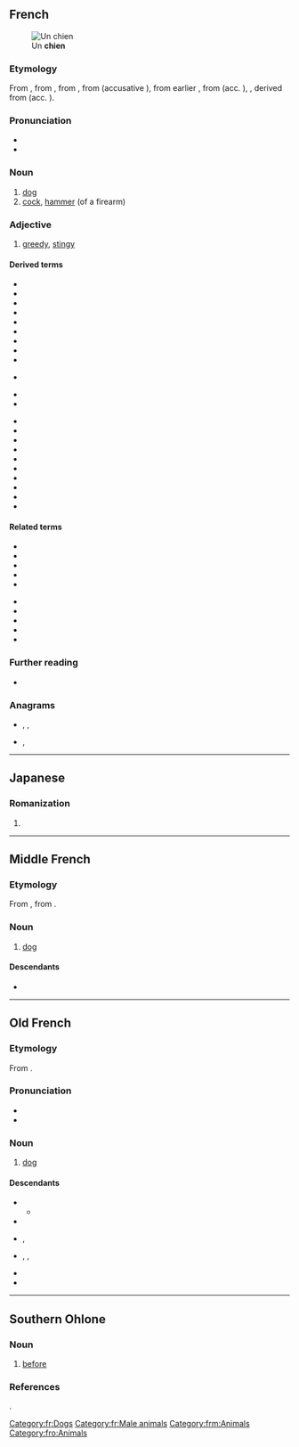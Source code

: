 {{also|Chien|chiên|chiến|chiền}}
==French==
[[File:Bloodhound 800.jpg|thumb|Un '''chien''']]

===Etymology===
From {{inh|fr|frm|chien}}, from {{inh|fr|fro|chien}}, from {{inh|fr|VL.||*cane}}, from {{inh|fr|la|canis}} (accusative {{m|la|canem}}), from earlier {{m|la|canēs}}, from {{inh|fr|itc-pro|*kō}} (acc. {{m|itc-pro|*kwanem}}), {{inh|fr|ine-pro||*ḱwn-i-}}, derived from {{m|ine-pro|*ḱwṓ}} (acc. {{m|ine-pro|*ḱwónm̥}}).

===Pronunciation===
* {{fr-IPA}}
* {{audio|Fr-chien.ogg|audio|lang=fr}}

===Noun===
{{fr-noun|m|f=chienne}}

# [[dog]]
# [[cock]], [[hammer]] (of a firearm)

===Adjective===
{{fr-adj|m}}

# {{lb|fr|Louisiana French|}} [[greedy]], [[stingy]]

====Derived terms====
{{top2}}
* {{l|fr|chasse-chien}}
* {{l|fr|chien-assis}}
* {{l|fr|chien chaud}}
* {{l|fr|chien de chasse}}
* {{l|fr|chien de garde}}
* {{l|fr|chien de prairie}}
* {{l|fr|chien-loup}}
* {{l|fr|chien-rat}}
* {{l|fr|chiennaille}}
* {{l|fr|chienne}} {{g|f}}
* {{l|fr|chienner}}
* {{l|fr|chiennerie}}
{{mid2}}
* {{l|fr|crève-chien}}
* {{l|fr|dent-de-chien}}
* {{l|fr|en chien de fusil}}
* {{l|fr|langue-de-chien}}
* {{l|fr|maître-chien}}
* {{l|fr|peau-de-chienner}}
* {{l|fr|pique-chien}}
* {{l|fr|six-chiens}}
* {{l|fr|temps de chien}}
* {{l|fr|tue-chien}}
{{bottom}}

====Related terms====
{{top2}}
* {{l|fr|canidé}}
* {{l|fr|canicule}}
* {{l|fr|canin}}
* {{l|fr|canine}}
* {{l|fr|chenêt}}
{{mid2}}
* {{l|fr|chenil}}
* {{l|fr|chenille}}
* {{l|fr|chiot}}
* {{l|fr|cynophile}}
* {{l|fr|cynophilie}}
{{bottom}}

===Further reading===
* {{R:TLFi}}

===Anagrams===
* {{l|fr|chine}}, {{l|fr|Chine}}, {{l|fr|chiné}}
* {{l|fr|niche}}, {{l|fr|niché}}

[[Category:fr:Dogs]]
[[Category:fr:Male animals]]

----

==Japanese==

===Romanization===
{{ja-romaji}}

# {{ja-romanization of|ちえん}}

----

==Middle French==

===Etymology===
From {{inh|frm|fro|chien}}, from {{inh|frm|la|canis|canis, canem}}.

===Noun===
{{frm-noun|m}}

# [[dog]] {{gloss|animal}}

====Descendants====
* {{desc|fr|chien}}

[[Category:frm:Animals]]

----

==Old French==

===Etymology===
From {{inh|fro|la|canis|canis, canem}}.

===Pronunciation===
* {{IPA|/tʃi̯ẽn/|lang=fro}}
* {{rhymes|ẽn|lang=fro}}

===Noun===
{{fro-noun|m}}

# [[dog]] {{gloss|animal}}

====Descendants====
* {{desc|frm|chien}}
** {{desc|fr|chien}}
* {{desc|roa-brg|chein}}
* {{desc|nrf|qùyin}} {{qualifier|France}}, {{l|nrf|tchian}}
* {{desc|pcd|tchien}}, {{l|pcd|kien}}, {{l|pcd|quien}}
* {{desc|roa-tou|chian}}
* {{desc|wa|tchén}}

[[Category:fro:Animals]]

----

==Southern Ohlone==
===Noun===
{{head|css|preposition}}
# [[before]]
===References===
{{cite-book|author=Felipe Arroyo de la Cuesta|authorlink=Felipe Arroyo de la Cuesta|title=Grammar of the Mutsun language, spoken at the Mission of San Juan Bautista, Alta California|publisher=Cramoisy Press|year=1861|volume=IV|series=Shea’s Library of American Linguistics|url=https://www.gutenberg.org/files/11081/11081-h/11081-h.htm}}.